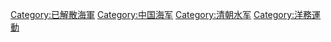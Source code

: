 [[Category:已解散海軍|Category:已解散海軍]]
[[Category:中国海军|Category:中国海军]]
[[Category:清朝水军|Category:清朝水军]]
[[Category:洋務運動|Category:洋務運動]]